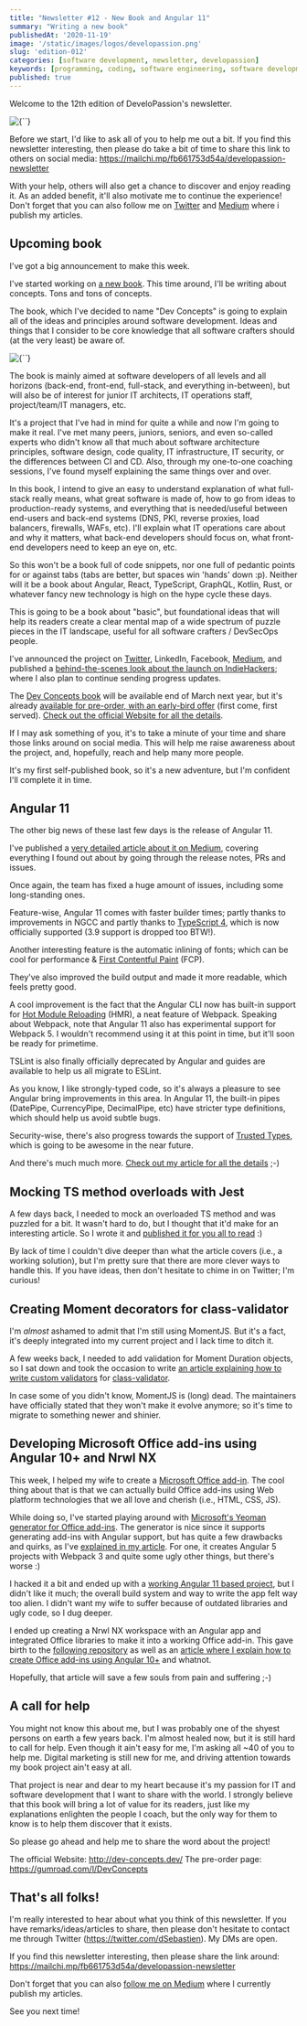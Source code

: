 ```yaml
---
title: "Newsletter #12 - New Book and Angular 11"
summary: "Writing a new book"
publishedAt: '2020-11-19'
image: '/static/images/logos/developassion.png'
slug: 'edition-012'
categories: [software development, newsletter, developassion]
keywords: [programming, coding, software engineering, software development, it, newsletter]
published: true
---
```


Welcome to the 12th edition of DeveloPassion's newsletter.

<BlogPostCenteredContent>
  <Image
    alt={``}
    src={`/static/images/logos/developassion.png`}
    width={480}
    height={270}
    priority
  />
</BlogPostCenteredContent>

Before we start, I'd like to ask all of you to help me out a bit. If you find this newsletter interesting, then please do take a bit of time to share this link to others on social media: https://mailchi.mp/fb661753d54a/developassion-newsletter

With your help, others will also get a chance to discover and enjoy reading it. As an added benefit, it'll also motivate me to continue the experience! Don't forget that you can also follow me on <a href="https://dsebastien.medium.com" rel="noopener">Twitter</a> and <a href="https://dsebastien.medium.com" rel="noopener">Medium</a> where i publish my articles.

## Upcoming book

I've got a big announcement to make this week.

I've started working on <a href="http://dev-concepts.dev/" rel="noopener">a new book</a>. This time around, I'll be writing about concepts. Tons and tons of concepts.

The book, which I've decided to name "Dev Concepts" is going to explain all of the ideas and principles around software development. Ideas and things that I consider to be core knowledge that all software crafters should (at the very least) be aware of.

<BlogPostCenteredContent>
  <Image
    alt={``}
    src={`/static/images/news/2020/dev-concepts-cover.png`}
    width={640}
    height={360}
    priority
  />
</BlogPostCenteredContent>

The book is mainly aimed at software developers of all levels and all horizons (back-end, front-end, full-stack, and everything in-between), but will also be of interest for junior IT architects, IT operations staff, project/team/IT managers, etc.

It's a project that I've had in mind for quite a while and now I'm going to make it real. I've met many peers, juniors, seniors, and even so-called experts who didn't know all that much about software architecture principles, software design, code quality, IT infrastructure, IT security, or the differences between CI and CD. Also, through my one-to-one coaching sessions, I've found myself explaining the same things over and over.

In this book, I intend to give an easy to understand explanation of what full-stack really means, what great software is made of, how to go from ideas to production-ready systems, and everything that is needed/useful between end-users and back-end systems (DNS, PKI, reverse proxies, load balancers, firewalls, WAFs, etc). I'll explain what IT operations care about and why it matters, what back-end developers should focus on, what front-end developers need to keep an eye on, etc.

So this won't be a book full of code snippets, nor one full of pedantic points for or against tabs (tabs are better, but spaces win 'hands' down :p). Neither will it be a book about Angular, React, TypeScript, GraphQL, Kotlin, Rust, or whatever fancy new technology is high on the hype cycle these days.

This is going to be a book about "basic", but foundational ideas that will help its readers create a clear mental map of a wide spectrum of puzzle pieces in the IT landscape, useful for all software crafters / DevSecOps people.

I've announced the project on <a href="https://twitter.com/dSebastien/status/1326426900038815744" rel="noopener">Twitter</a>, LinkedIn, Facebook, <a href="https://dsebastien.medium.com/software-development-concepts-ea970b37501b" rel="noopener">Medium</a>, and published a <a href="https://www.indiehackers.com/post/devconcepts-book-journey-kickstart-0c0a2eb71a" rel="noopener">behind-the-scenes look about the launch on IndieHackers</a>; where I also plan to continue sending progress updates.

The <a href="https://www.dev-concepts.dev/" rel="noopener">Dev Concepts book</a> will be available end of March next year, but it's already <a href="https://gumroad.com/l/DevConcepts" rel="noopener">available for pre-order, with an early-bird offer</a> (first come, first served). <a href="https://dev-concepts.dev/" rel="noopener">Check out the official Website for all the details</a>.

If I may ask something of you, it's to take a minute of your time and share those links around on social media. This will help me raise awareness about the project, and, hopefully, reach and help many more people.

It's my first self-published book, so it's a new adventure, but I'm confident I'll complete it in time.

## Angular 11

The other big news of these last few days is the release of Angular 11.

I've published a <a href="https://medium.com/swlh/angular-11-in-depth-9a7372b4a600" rel="noopener">very detailed article about it on Medium</a>, covering everything I found out about by going through the release notes, PRs and issues.

Once again, the team has fixed a huge amount of issues, including some long-standing ones.

Feature-wise, Angular 11 comes with faster builder times; partly thanks to improvements in NGCC and partly thanks to <a href="https://dsebastien.medium.com/whats-new-with-typescript-4-0-rc-9e5a3d5efdaa" rel="noopener">TypeScript 4</a>, which is now officially supported (3.9 support is dropped too BTW!).

Another interesting feature is the automatic inlining of fonts; which can be cool for performance & <a href="https://twitter.com/dSebastien/status/1278637908539424770" rel="noopener">First Contentful Paint</a> (FCP).

They've also improved the build output and made it more readable, which feels pretty good.

A cool improvement is the fact that the Angular CLI now has built-in support for <a href="https://webpack.js.org/guides/hot-module-replacement/" rel="noopener">Hot Module Reloading</a> (HMR), a neat feature of Webpack. Speaking about Webpack, note that Angular 11 also has experimental support for Webpack 5. I wouldn't recommend using it at this point in time, but it'll soon be ready for primetime.

TSLint is also finally officially deprecated by Angular and guides are available to help us all migrate to ESLint.

As you know, I like strongly-typed code, so it's always a pleasure to see Angular bring improvements in this area. In Angular 11, the built-in pipes (DatePipe, CurrencyPipe, DecimalPipe, etc) have stricter type definitions, which should help us avoid subtle bugs.

Security-wise, there's also progress towards the support of <a href="https://medium.com/swlh/angular-11-in-depth-9a7372b4a600" rel="noopener">Trusted Types</a>, which is going to be awesome in the near future.

And there's much much more. <a href="https://medium.com/swlh/angular-11-in-depth-9a7372b4a600" rel="noopener">Check out my article for all the details</a> ;-)

## Mocking TS method overloads with Jest

A few days back, I needed to mock an overloaded TS method and was puzzled for a bit. It wasn't hard to do, but I thought that it'd make for an interesting article.
So I wrote it and <a href="https://medium.com/javascript-in-plain-english/mocking-ts-method-overloads-with-jest-e9c3d3f1ce0c" rel="noopener">published it for you all to read</a> :)

By lack of time I couldn't dive deeper than what the article covers (i.e., a working solution), but I'm pretty sure that there are more clever ways to handle this. If you have ideas, then don't hesitate to chime in on Twitter; I'm curious!

## Creating Moment decorators for class-validator

I'm <i>almost</i> ashamed to admit that I'm still using MomentJS. But it's a fact, it's deeply integrated into my current project and I lack time to ditch it.

A few weeks back, I needed to add validation for Moment Duration objects, so I sat down and took the occasion to write <a href="https://medium.com/javascript-in-plain-english/creating-moment-decorators-for-class-validator-712b97de41ef" rel="noopener">an article explaining how to write custom validators</a> for <a href="https://github.com/typestack/class-validator" rel="noopener">class-validator</a>.

In case some of you didn't know, MomentJS is (long) dead. The maintainers have officially stated that they won't make it evolve anymore; so it's time to migrate to something newer and shinier.

## Developing Microsoft Office add-ins using Angular 10+ and Nrwl NX

This week, I helped my wife to create a <a href="https://docs.microsoft.com/en-us/office/dev/add-ins/overview/office-add-ins" rel="noopener">Microsoft Office add-in</a>. The cool thing about that is that we can actually build Office add-ins using Web platform technologies that we all love and cherish (i.e., HTML, CSS, JS).

While doing so, I've started playing around with <a href="https://github.com/OfficeDev/generator-office" rel="noopener">Microsoft's Yeoman generator for Office add-ins</a>. The generator is nice since it supports generating add-ins with Angular support, but has quite a few drawbacks and quirks, as I've <a href="https://medium.com/javascript-in-plain-english/developing-office-plugins-using-angular-and-nx-5aaf4461e967" rel="noopener">explained in my article</a>. For one, it creates Angular 5 projects with Webpack 3 and quite some ugly other things, but there's worse :)

I hacked it a bit and ended up with a <a href="https://github.com/dsebastien/word-plugin-angular-template" rel="noopener">working Angular 11 based project</a>, but I didn't like it much; the overall build system and way to write the app felt way too alien. I didn't want my wife to suffer because of outdated libraries and ugly code, so I dug deeper.

I ended up creating a Nrwl NX workspace with an Angular app and integrated Office libraries to make it into a working Office add-in. This gave birth to the <a href="https://github.com/dsebastien/office-plugins-nx-workspace-template" rel="noopener">following repository</a> as well as an <a href="https://medium.com/javascript-in-plain-english/developing-office-plugins-using-angular-and-nx-5aaf4461e967" rel="noopener">article where I explain how to create Office add-ins using Angular 10+</a> and whatnot.

Hopefully, that article will save a few souls from pain and suffering ;-)

## A call for help

You might not know this about me, but I was probably one of the shyest persons on earth a few years back. I'm almost healed now, but it is still hard to call for help. Even though it ain't easy for me, I'm asking all ~40 of you to help me. Digital marketing is still new for me, and driving attention towards my book project ain't easy at all.

That project is near and dear to my heart because it's my passion for IT and software development that I want to share with the world. I strongly believe that this book will bring a lot of value for its readers, just like my explanations enlighten the people I coach, but the only way for them to know is to help them discover that it exists.

So please go ahead and help me to share the word about the project!

The official Website: http://dev-concepts.dev/
The pre-order page: https://gumroad.com/l/DevConcepts

## That's all folks!

I'm really interested to hear about what you think of this newsletter. If you have remarks/ideas/articles to share, then please don't hesitate to contact me through Twitter (https://twitter.com/dSebastien). My DMs are open.

If you find this newsletter interesting, then please share the link around: https://mailchi.mp/fb661753d54a/developassion-newsletter

Don't forget that you can also <a href="https://dsebastien.medium.com" rel="noopener">follow me on Medium</a> where I currently publish my articles.

See you next time!

<BlogPostSignature />
